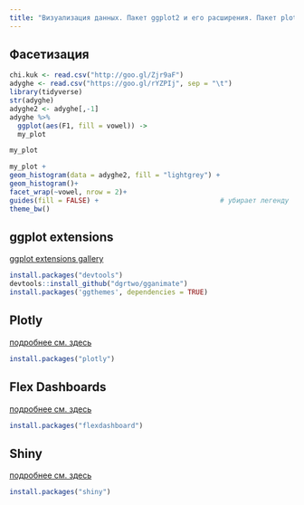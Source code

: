 ```yaml
---
title: "Визуализация данных. Пакет ggplot2 и его расширения. Пакет plotly. R Markdown. R Notebook. Shiny"
---
```

## Фасетизация
```r
chi.kuk <- read.csv("http://goo.gl/Zjr9aF")
adyghe <- read.csv("https://goo.gl/rYZPIj", sep = "\t")
library(tidyverse)
str(adyghe)
adyghe2 <- adyghe[,-1]        
adyghe %>%
  ggplot(aes(F1, fill = vowel)) ->
  my_plot

my_plot

my_plot +
geom_histogram(data = adyghe2, fill = "lightgrey") +
geom_histogram()+
facet_wrap(~vowel, nrow = 2)+
guides(fill = FALSE) +                              # убирает легенду
theme_bw()

```

## ggplot extensions
[ggplot extensions gallery](http://www.ggplot2-exts.org/gallery/)
```r
install.packages("devtools")
devtools::install_github("dgrtwo/gganimate")
install.packages('ggthemes', dependencies = TRUE)
```

## Plotly
[подробнее см. здесь](https://plot.ly/r/)
```r
install.packages("plotly")
```

## Flex Dashboards
[подробнее см. здесь](http://rmarkdown.rstudio.com/flexdashboard/)
```r
install.packages("flexdashboard")
```

## Shiny
[подробнее см. здесь](http://shiny.rstudio.com/gallery/)
```r
install.packages("shiny")
```
